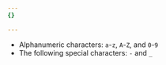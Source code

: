 ```yaml
---
{}

---
```


* Alphanumeric characters: `a`-`z`, `A`-`Z`, and `0`-`9`
* The following special characters: `-` and `_`
